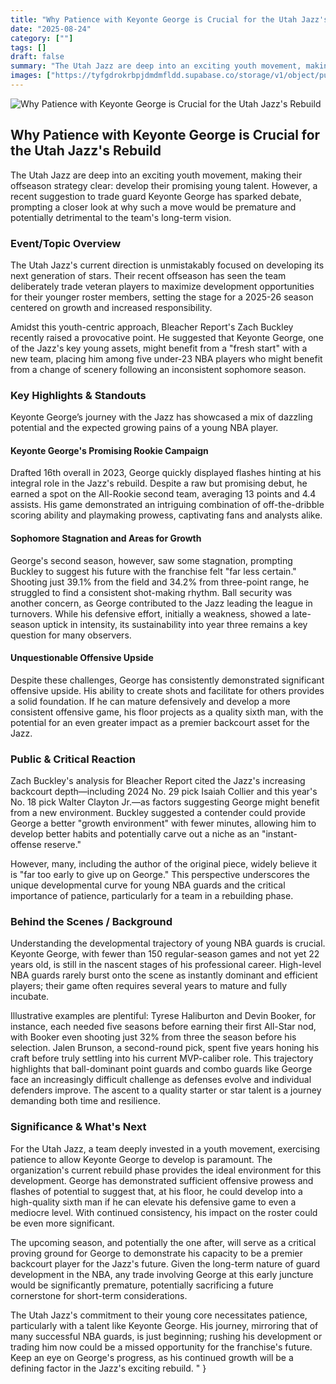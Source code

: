 ```yaml
---
title: "Why Patience with Keyonte George is Crucial for the Utah Jazz's Rebuild"
date: "2025-08-24"
category: [""]
tags: []
draft: false
summary: "The Utah Jazz are deep into an exciting youth movement, making their offseason strategy clear: develop their promising young talent. However, a recent suggestion to trade guard Keyonte George has sparked debate, prompting a closer look at why such a move would be premature and potentially detrimental to the team's long-term vision."
images: ["https://tyfgdrokrbpjdmdmfldd.supabase.co/storage/v1/object/public/image/2025-08-24-02-04-05-216-04-00.jpg"]
---
```



![Why Patience with Keyonte George is Crucial for the Utah Jazz's Rebuild](https://tyfgdrokrbpjdmdmfldd.supabase.co/storage/v1/object/public/image/2025-08-24-02-04-05-216-04-00.jpg)

## Why Patience with Keyonte George is Crucial for the Utah Jazz's Rebuild

The Utah Jazz are deep into an exciting youth movement, making their offseason strategy clear: develop their promising young talent. However, a recent suggestion to trade guard Keyonte George has sparked debate, prompting a closer look at why such a move would be premature and potentially detrimental to the team's long-term vision.

### Event/Topic Overview

The Utah Jazz's current direction is unmistakably focused on developing its next generation of stars. Their recent offseason has seen the team deliberately trade veteran players to maximize development opportunities for their younger roster members, setting the stage for a 2025-26 season centered on growth and increased responsibility.

Amidst this youth-centric approach, Bleacher Report's Zach Buckley recently raised a provocative point. He suggested that Keyonte George, one of the Jazz's key young assets, might benefit from a \"fresh start\" with a new team, placing him among five under-23 NBA players who might benefit from a change of scenery following an inconsistent sophomore season.

### Key Highlights & Standouts

Keyonte George’s journey with the Jazz has showcased a mix of dazzling potential and the expected growing pains of a young NBA player.

#### Keyonte George's Promising Rookie Campaign

Drafted 16th overall in 2023, George quickly displayed flashes hinting at his integral role in the Jazz's rebuild. Despite a raw but promising debut, he earned a spot on the All-Rookie second team, averaging 13 points and 4.4 assists. His game demonstrated an intriguing combination of off-the-dribble scoring ability and playmaking prowess, captivating fans and analysts alike.

#### Sophomore Stagnation and Areas for Growth

George's second season, however, saw some stagnation, prompting Buckley to suggest his future with the franchise felt \"far less certain.\" Shooting just 39.1% from the field and 34.2% from three-point range, he struggled to find a consistent shot-making rhythm. Ball security was another concern, as George contributed to the Jazz leading the league in turnovers. While his defensive effort, initially a weakness, showed a late-season uptick in intensity, its sustainability into year three remains a key question for many observers.

#### Unquestionable Offensive Upside

Despite these challenges, George has consistently demonstrated significant offensive upside. His ability to create shots and facilitate for others provides a solid foundation. If he can mature defensively and develop a more consistent offensive game, his floor projects as a quality sixth man, with the potential for an even greater impact as a premier backcourt asset for the Jazz.

### Public & Critical Reaction

Zach Buckley's analysis for Bleacher Report cited the Jazz's increasing backcourt depth—including 2024 No. 29 pick Isaiah Collier and this year's No. 18 pick Walter Clayton Jr.—as factors suggesting George might benefit from a new environment. Buckley suggested a contender could provide George a better \"growth environment\" with fewer minutes, allowing him to develop better habits and potentially carve out a niche as an \"instant-offense reserve.\"

However, many, including the author of the original piece, widely believe it is \"far too early to give up on George.\" This perspective underscores the unique developmental curve for young NBA guards and the critical importance of patience, particularly for a team in a rebuilding phase.

### Behind the Scenes / Background

Understanding the developmental trajectory of young NBA guards is crucial. Keyonte George, with fewer than 150 regular-season games and not yet 22 years old, is still in the nascent stages of his professional career. High-level NBA guards rarely burst onto the scene as instantly dominant and efficient players; their game often requires several years to mature and fully incubate.

Illustrative examples are plentiful: Tyrese Haliburton and Devin Booker, for instance, each needed five seasons before earning their first All-Star nod, with Booker even shooting just 32% from three the season before his selection. Jalen Brunson, a second-round pick, spent five years honing his craft before truly settling into his current MVP-caliber role. This trajectory highlights that ball-dominant point guards and combo guards like George face an increasingly difficult challenge as defenses evolve and individual defenders improve. The ascent to a quality starter or star talent is a journey demanding both time and resilience.

### Significance & What's Next

For the Utah Jazz, a team deeply invested in a youth movement, exercising patience to allow Keyonte George to develop is paramount. The organization's current rebuild phase provides the ideal environment for this development. George has demonstrated sufficient offensive prowess and flashes of potential to suggest that, at his floor, he could develop into a high-quality sixth man if he can elevate his defensive game to even a mediocre level. With continued consistency, his impact on the roster could be even more significant.

The upcoming season, and potentially the one after, will serve as a critical proving ground for George to demonstrate his capacity to be a premier backcourt player for the Jazz's future. Given the long-term nature of guard development in the NBA, any trade involving George at this early juncture would be significantly premature, potentially sacrificing a future cornerstone for short-term considerations.

The Utah Jazz's commitment to their young core necessitates patience, particularly with a talent like Keyonte George. His journey, mirroring that of many successful NBA guards, is just beginning; rushing his development or trading him now could be a missed opportunity for the franchise's future. Keep an eye on George's progress, as his continued growth will be a defining factor in the Jazz's exciting rebuild.
"
}
